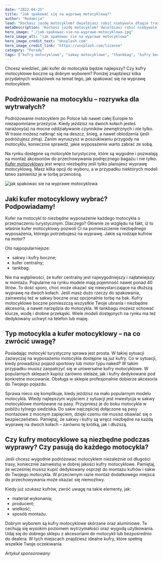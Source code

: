 ```yaml
---
date: "2022-04-25"
title: "Jak spakować się na wyprawę motocyklową?"
author: "Redakcja"
lead: "Kochasz jazdę motocyklem? Uwielbiasz robić niebywale długie trasy? Jeśli tak, koniecznie zaopatrz się w dobrej klasy kufer motocyklowy lub kufer centralny. Takie akcesoria pozwolą Ci wygodnie spakować się nawet na dwutygodniową wyprawę motocyklową."
metaDescription: "Kochasz jazdę motocyklem? Uwielbiasz robić niebywale długie trasy? Koniecznie zaopatrz się w dobrej klasy kufer motocyklowy lub kufer centralny. Kilka przydatnych wskazówek na temat tego, jak spakować się na wyprawę motocyklem"
hero_image: "./jak-spakowac-sie-na-wyprawe-motocyklowa.jpg"
hero_image_alt: "jak spakowac sie na wyprawe motocyklowa"
hero_image_credit_text: "Unsplash.com"
hero_image_credit_link: "https://unsplash.com/license"
category: "Porady"
tags: ["kufry motocyklowe", "sakwy motocyklowe", "thankbag", "kufry boczne", "kufer centralny"]
---
```

Chcesz wiedzieć, jaki kufer do motocykla będzie najlepszy? Czy kufry motocyklowe boczne są dobrym wyborem? Poniżej znajdziesz kilka przydatnych wskazówek na temat tego, jak spakować się na wyprawę motocyklem.

## Podróżowanie na motocyklu – rozrywka dla wytrwałych?
Podróżowanie motocyklem po Polsce lub nawet całej Europie to niezapomniane przeżycie. Kiedy jeździsz na dwóch kołach jesteś narażony(a) na mocne oddziaływanie czynników zewnętrznych i nie tylko. W trasie możesz natknąć się na deszcz, śnieg, a nawet oblodzenia (jeśli podróżujesz zimą). Zanim wyruszysz w poszukiwaniu przygody na motocyklu, koniecznie sprawdź, jakie wyposażenie warto zabrać ze sobą.

Na rynku dostępne są motocykle turystyczne, które są wygodne i pozwalają na montaż akcesoriów do przechowywania podręcznego bagażu i nie tylko. [Kufer motocyklowy](https://imready.eu/oferta/kufry-i-stelaze-5010761~93561) jest wręcz niezbędny jeśli tylko planujesz wyprawę motocyklową. Masz kilka opcji do wyboru, a w przypadku niektórych modeli łatwo zamienisz je w torbę przenośną.

![jak spakowac sie na wyprawe motocyklowa](./jak-spakowac-sie-na-wyprawe-motocyklowa.jpg)

## Jaki kufer motocyklowy wybrać? Podpowiadamy!
Kufer na motocykl to niezbędne wyposażenie każdego motocykla o przeznaczeniu turystycznym. Dlaczego? Głównie ze względu na fakt, iż to właśnie kufer motocyklowy pozwoli Ci na pomieszczenie niezbędnego wyposażenia, którego potrzebujesz na wyprawę. Jakie są rodzaje kufrów na motor? 

Oto najpopularniejsze:
-	sakwy i kufry boczne;
-	kufer centralny;
-	tankbag.

Nie ma wątpliwości, że kufer centralny jest najwygodniejszy i najłatwiejszy w montażu. Popularne na rynku modele mają pojemność nawet ponad 40 litrów. To dość sporo, choć może okazać się niewystarczające na dłuższą wyprawę na dwóch kołach. Jeśli masz dużo rzeczy do spakowania, zainwestuj też w sakwy boczne oraz opcjonalnie torbę na bak. Kufry motocyklowe boczne pomieszczą wszystkie Twoje ubrania i niezbędne akcesoria, a nawet narzędzia do motocykla. W tankbagu możesz schować klucze, wodę i drobne przekąski. Wiele modeli dostępnych na rynku ma też dedykowany uchwyt na telefon lub mapę.

## Typ motocykla a kufer motocyklowy – na co zwrócić uwagę?
Posiadając motocykl turystyczny sprawa jest prosta. W takiej sytuacji zazwyczaj na wyposażeniu motocykla dostępne są już kufry. Co w sytuacji, kiedy prowadzisz pojazd sportowy lub motor typu naked? W takim przypadku musisz zaopatrzyć się w uniwersalne kufry motocyklowe. W popularnych sklepach kupisz zarówno stelaże, jak i kufry dedykowane pod konkretne mocowanie. Obsługa w sklepie profesjonalnie dobierze akcesoria do Twojego pojazdu.

Sprawa nieco się komplikuje, kiedy jeździsz na mało popularnym modelu motocykla. Wtedy najlepszym wyjściem z sytuacji jest inwestycja w sakwy motocyklowe montowane na pasy. Przypniesz je do boku motocykla w pobliżu tylnego siedziska. Do sakw najczęściej dołączone są pasy montażowe z mocnym zapięciem, dzięki czemu nie musisz obawiać się o bezpieczeństwo. Pamiętaj, że sakwy i kufry są wręcz niezbędne na każdą wyprawę na dwóch kołach – zarówno tę krótką, jak i dłuższą.

## Czy kufry motocyklowe są niezbędne podczas wyprawy? Czy pasują do każdego motocykla?
Jeśli chcesz wygodnie podróżować motocyklem niezależnie od długości trasy, koniecznie zainwestuj w dobrej jakości kufry motocyklowe. Pamiętaj, że wcześniej musisz kupić dedykowany osprzęt do montażu kufrów i sakw do Twojego motocykla. W przeciwnym razie montaż dodatkowego miejsca do przechowywania może okazać się niemożliwy.

Kiedy już szukasz kufrów, zwróć uwagę na takie elementy, jak:
-	materiał wykonania;
-	producent;
-	wielkość;
-	sposób montażu.

Dobrym wyborem są kufry motocyklowe skórzane oraz aluminiowe. Te cechują się wysokim poziomem wytrzymałości oraz wygodą użytkowania. Udaj się do dobrego sklepu z akcesoriami do motocykli lub bezpośrednio do dealera. W tych miejscach znajdziesz idealne kufry, które spełnią wszelkie Twoje oczekiwania.

*Artykuł sponsorowany*